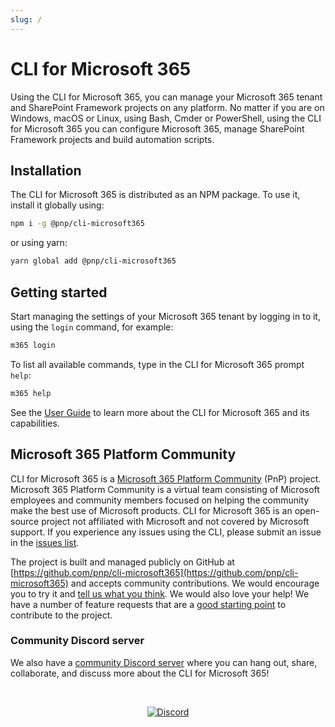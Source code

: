 ```yaml
---
slug: /
---
```



# CLI for Microsoft 365

Using the CLI for Microsoft 365, you can manage your Microsoft 365 tenant and SharePoint Framework projects on any platform. No matter if you are on Windows, macOS or Linux, using Bash, Cmder or PowerShell, using the CLI for Microsoft 365 you can configure Microsoft 365, manage SharePoint Framework projects and build automation scripts.

<AsciinemaPlayer src="https://asciinema.org/a/445653.cast" rows={15} idleTimeLimit={3} preload={true} loop autoplay/>

## Installation

The CLI for Microsoft 365 is distributed as an NPM package. To use it, install it globally using:

```sh
npm i -g @pnp/cli-microsoft365
```

or using yarn:

```sh
yarn global add @pnp/cli-microsoft365
```

## Getting started

Start managing the settings of your Microsoft 365 tenant by logging in to it, using the `login` command, for example:

```sh
m365 login
```

To list all available commands, type in the CLI for Microsoft 365 prompt `help`:

```sh
m365 help
```

See the [User Guide](user-guide/installing-cli.mdx) to learn more about the CLI for Microsoft 365 and its capabilities.

## Microsoft 365 Platform Community

CLI for Microsoft 365 is a [Microsoft 365 Platform Community](https://pnp.github.io) (PnP) project. Microsoft 365 Platform Community is a virtual team consisting of Microsoft employees and community members focused on helping the community make the best use of Microsoft products. CLI for Microsoft 365 is an open-source project not affiliated with Microsoft and not covered by Microsoft support. If you experience any issues using the CLI, please submit an issue in the [issues list](https://github.com/pnp/cli-microsoft365/issues).

The project is built and managed publicly on GitHub at [https://github.com/pnp/cli-microsoft365](https://github.com/pnp/cli-microsoft365) and accepts community contributions. We would encourage you to try it and [tell us what you think](https://github.com/pnp/cli-microsoft365/issues). We would also love your help! We have a number of feature requests that are a [good starting point](https://github.com/pnp/cli-microsoft365/issues?q=is%3Aissue+is%3Aopen+label%3A%22good+first+issue%22) to contribute to the project.

### Community Discord server

We also have a [community Discord server](https://aka.ms/cli-m365/discord) where you can hang out, share, collaborate, and discuss more about the CLI for Microsoft 365!

<br/>
<p align="center">
  <a href="https://aka.ms/cli-m365/discord">
    <img src="https://img.shields.io/badge/Discord-aka.ms/cli--m365/discord-7289da?style=for-the-badge"
      alt="Discord" />
  </a>
</p>

